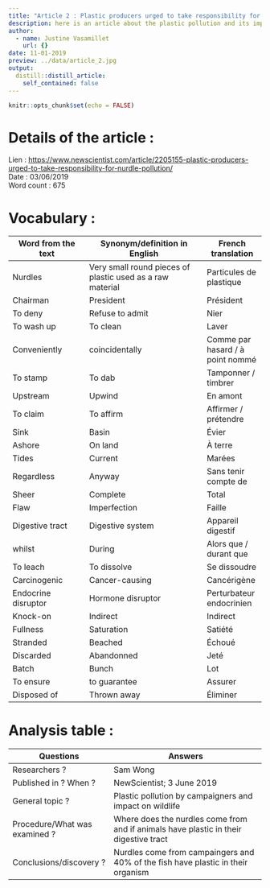 ```yaml
---
title: "Article 2 : Plastic producers urged to take responsibility for 'nurdle' pollution"
description: here is an article about the plastic pollution and its impact on wildlife
author:
  - name: Justine Vasamillet
    url: {}
date: 11-01-2019
preview: ../data/article_2.jpg
output:
  distill::distill_article:
    self_contained: false
---
```


```r
knitr::opts_chunk$set(echo = FALSE)
```

# Details of the article : 
 
Lien :  [https://www.newscientist.com/article/2205155-plastic-producers-urged-to-take-responsibility-for-nurdle-pollution/](https://www.newscientist.com/article/2205155-plastic-producers-urged-to-take-responsibility-for-nurdle-pollution/)  
Date :  03/06/2019  
Word count : 675 

# Vocabulary : 

Word from the text           |Synonym/definition in English               |French translation  
-----------------------------|--------------------------------------------|----------------------  
Nurdles                      |Very small round pieces of plastic used as a raw material |Particules de plastique  
Chairman                     |President                                   |Président  
To deny                      |Refuse to admit                             |Nier  
To wash up                   |To clean                                    |Laver  
Conveniently                 |coincidentally                              |Comme par hasard / à point nommé  
To stamp                     |To dab                                      |Tamponner / timbrer  
Upstream                     |Upwind                                      |En amont    
To claim                     |To affirm                                   |Affirmer / prétendre  
Sink                         |Basin                                       |Évier  
Ashore                       |On land                                     |À terre  
Tides                        |Current                                     |Marées  
Regardless                   |Anyway                                      |Sans tenir compte de  
Sheer                        |Complete                                    |Total  
Flaw                         |Imperfection                                |Faille  
Digestive tract              |Digestive system                            |Appareil digestif  
whilst                       |During                                      |Alors que / durant que  
To leach                     |To dissolve                                 |Se dissoudre  
Carcinogenic                 |Cancer-causing                              |Cancérigène  
Endocrine disruptor          |Hormone disruptor                           |Perturbateur endocrinien  
Knock-on                     |Indirect                                    |Indirect  
Fullness                     |Saturation                                  |Satiété  
Stranded                     |Beached                                     |Échoué  
Discarded                    |Abandonned                                  |Jeté  
Batch                        |Bunch                                       |Lot  
To ensure                    |to guarantee                                |Assurer  
Disposed of                  |Thrown away                                 |Éliminer  

# Analysis table : 
Questions                     |Answers                              
------------------------------|---------------------------------------------  
Researchers ?                 |Sam Wong  
Published in ? When ?         |NewScientist; 3 June 2019  
General topic ?               |Plastic pollution by campaigners and impact on wildlife  
Procedure/What was examined ? |Where does the nurdles come from and if animals have plastic in their digestive tract  
Conclusions/discovery ?       |Nurdles come from campaingers and 40% of the fish have plastic in their organism  


 

 

